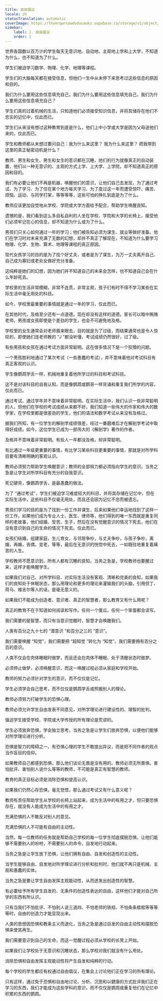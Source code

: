 ```yaml
---
title: 自由倡议
locale: zh
statusTranslation: automatic
coverImage: https://lhvmrqwrcowdvduuaukz.supabase.co/storage/v1/object/public/strapi-uploads/small_cover-educacion-fundamental.webp-2d51a7828a2b1309555be27f7e2a61a0.webp
sidebar:
    label: 1. 自由倡议
    order: 1
---
```

世界各国数以百万计的学生每天无意识地、自动地、主观地上学和上大学，不知道为什么，也不知道为了什么。

学生们被迫学习数学、物理、化学、地理等课程。

学生们的大脑每天都在接受信息，但他们一生中从未停下来思考过这些信息的原因和目的。

我们为什么要用这些信息填充自己，我们为什么要用这些信息填充自己，我们为什么要用这些信息填充自己？

学生们真的过着机械的生活，只知道他们必须接受知识信息，并将其储存在他们不忠实的记忆中，仅此而已。

学生们从来没有想过这种教育到底是什么，他们上中小学或大学是因为父母送他们来的，仅此而已。

学生和教师都从未想过要问自己：我为什么来这里？ 我为什么来这里？ 把我带到这里的真正秘密动机是什么？

教师、男生和女生、男生和女生的意识都在沉睡，他们的行为就像真正的自动装置，他们以一种无意识的、主观的方式上学、上大学、上学院，却不知道真正的原因和目的。

我们有必要让他们不再是机器，唤醒他们的意识，让他们自己去发现，为了通过考试、为了学习、为了住在某个地方每天学习、为了度过这一年而遭受惊吓、痛苦、烦恼、运动、与同学打架，等等等等，这些可怕的挣扎到底是为了什么。

教师应该更加自觉地从学校、学院或大学方面给予配合，帮助学生唤醒良知。

遗憾的是，我们看到这么多自私自利的人坐在学校、学院和大学的长椅上，接受他们必须牢记在心的信息，却不知道为什么或为了什么。

男孩们只关心如何通过一年的学习；他们被告知必须为谋生、就业等做好准备。他们在学习时对未来充满了无数的幻想，却并不真正了解现在，不知道为什么要学习物理、化学、生物、算术、地理等课程的真正原因。

现代女孩学习的目的是为了找个好丈夫，或者是为了谋生，为万一丈夫离开自己、自己成为寡妇或老处女做好充分准备。

这纯粹是她们的幻想，因为她们并不知道自己的未来会怎样，也不知道自己会在什么年龄死去。

学校里的生活非常模糊，非常不连贯，非常主观，孩子们有时不得不学习某些在实际生活中毫无用处的科目。

如今，学校里最重要的事情就是通过一年的学习，仅此而已。

在其他时代，及格至少还有一点道德。现在却没有这样的道德。家长可以暗中贿赂老师，男孩或女孩即使是个差劲的学生，也会不可避免地及格。

学校里的女生通常会对老师眉来眼去，目的就是为了过级，而结果通常也是令人惊叹的，即使她们连老师教的 “J ”都没听懂，考试成绩仍然很好，过了级。

有些男孩和女孩在通过考试方面非常聪明。这在很多情况下是一个狡猾的问题。

一个男孩胜利地通过了某次考试（一些愚蠢的考试），并不意味着他对考试科目有真正客观的认识。

学生像鹦鹉学舌一样，机械地重复着他所学过的科目和考试科目。

这不是对该科目的自我认知，而是像鹦鹉或鹦哥一样背诵和重复我们所学的内容，仅此而已。

通过考试、通过学年并不意味着非常聪明。在实际生活中，我们认识一些非常聪明的人，但他们在学校的考试成绩从来都不好。我们知道一些伟大的作家和伟大的数学家，在学校里都是很差劲的学生，他们的语法和数学考试从来没有及格过。

据我们所知，有一位学生的解剖学成绩很差，经过一番磨难后才在解剖学考试中取得好成绩。如今，这位学生已成为一部伟大的《解剖学》著作的作者。

及格并不意味着非常聪明。有些人一年都没及格，却非常聪明。

有比通过一年级更重要的事情，有比学习某些科目更重要的事情，那就是对所学科目要有清晰明确的客观认识。

教师必须努力帮助学生唤醒意识；教师的全部努力都必须指向学生的意识。当务之急是让学生对所学科目有充分的自我意识。

死记硬背，像鹦鹉学舌，是最愚蠢的做法。

为了 “通过考试”，学生们被迫学习难度较大的科目，并将其存储在记忆中，但在实际生活中，这些科目不仅毫无用处，而且还会因为记忆不忠而被遗忘。

男孩们学习的目的是为了找到一份工作并谋生，后来如果他们幸运地找到了这样一份工作，如果他们成为专业人士、医生、律师等，他们得到的唯一东西就是重复同样的老故事，他们结婚、受苦、生子，然后在没有觉醒意识的情况下死去，他们在没有意识到自己的生命的情况下死去。仅此而已。

女孩们结婚，组建家庭，生儿育女，与邻居争吵，与丈夫争吵，与孩子争吵，离婚，再婚，丧偶，变老，等等，最后在无意识的恍惚中死去，一如既往地重复着痛苦的人生。

学校教师不愿意识到，所有人都有沉睡的良知。当务之急是，学校教师也要醒过来，这样才能唤醒学生。

如果我们对自己、对所学科目、对实际生活没有客观、清晰和完美的良知，如果我们的良知处于休眠状态，那么用理论和更多的理论来灌输我们的头脑，引用但丁、荷马、维吉尔等人的话，是毫无意义的。

如果我们不能成为创造者、意识者、真正的智慧者，那么教育又有什么用呢？

真正的教育不在于知道如何阅读和写作。任何一个傻瓜，任何一个笨蛋都会读写。

我们需要的是智慧，而只有当意识觉醒时，智慧才会唤醒我们。

人类有百分之九十七的 “潜意识 ”和百分之三的 “意识”。

我们需要唤醒 “知觉”，我们需要把 “超知觉 ”转化为 “知觉”。我们需要拥有百分之百的意识。

人类不仅会在肉体睡眠时做梦，而且还会在肉体不睡眠、处于清醒状态时做梦。

必须停止做梦，必须唤醒意识，而这一唤醒过程必须从家庭和学校开始。

教师的努力必须针对学生的意识，而不仅仅是记忆。

学生必须学会自己思考，而不仅仅是鹦鹉学舌或照搬别人的理论。

教师必须努力打破学生的恐惧心理。

教师必须允许学生自由发表不同意见，对所学理论进行建设性的、理智的批判。

强迫学生接受学校、学院或大学传授的所有理论是荒谬的。

学生必须放弃恐惧，学会独立思考。当务之急是让学生们放弃恐惧，以便他们能够对所学理论进行分析。

恐惧是智力的障碍之一。有恐惧心理的学生不敢提出异议，而是把不同作者的观点当作盲目的信仰。

如果教师自己都感到恐惧，那么他们谈论无畏是没有用的。教师必须无所畏惧。害怕批评、害怕别人说什么等等的教师，不可能是真正有智慧的教师。

教育的真正目标必须是消除恐惧和提高认识。

如果我们仍然心存恐惧，毫无觉悟，那么通过考试又有什么意义呢？

教师有责任帮助学生从学校的长椅上站起来，成为生活中的有用之才，但只要恐惧存在，就没有人能成为生活中的有用之才。

充满恐惧的人不敢反对别人的意见。

充满恐惧的人不可能有自由的主动性。

当然，每一位教师的任务就是帮助自己学校的每一位学生彻底摆脱恐惧，让他们能够不需要别人的吩咐，不需要别人的命令，自发地行动起来。

当务之急是让学生放下恐惧，让他们拥有自由、自发和创造性的主动性。

当学生能够自由、自发地对所学理论进行分析和批判时，他们就不再只是机械、主观和愚蠢的实体。

当务之急是要让学生自由发挥主观能动性，从而迸发出创造性的智慧。

有必要给予所有学生自发的、无条件的创造性表达的自由，这样他们才能对自己所学的东西有所认识。

只有当我们不怕批评、不怕别人说三道四、不怕老师的铁规、不怕条条框框等等等等时，自由的创造力才能显现出来。

人类的思想因恐惧和教条主义而退化，当务之急是通过自发的自由主动性和摆脱恐惧来使其再生。

我们需要意识到自己的生命，而这一觉醒过程必须从学校的长凳上开始。

如果我们让学校处于无意识和沉睡状态，那么学校对我们就没有什么用处。

消除恐惧和自由发挥主观能动性将产生自发和纯粹的行动。

每个学校的学生都应有权通过自由倡议，在集会上讨论他们正在学习的所有理论。

只有这样，通过免于恐惧和自由地讨论、分析、沉思和以健康的方式批评我们正在学习的东西，我们才能成为这些学科的意识，而不仅仅是鹦鹉或重复他们在记忆中积累的东西的鹦鹉。
